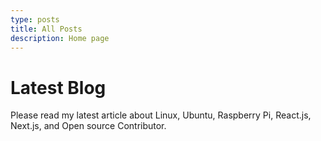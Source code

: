 ```yaml
---
type: posts
title: All Posts
description: Home page
---
```


# Latest Blog

Please read my latest article about Linux, Ubuntu, Raspberry Pi, React.js, Next.js, and Open source Contributor.
